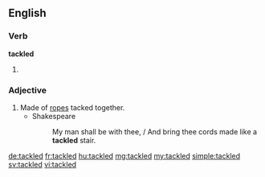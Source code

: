 ==English==

===Verb===
'''tackled'''

# {{past of|tackle}}

===Adjective===
{{en-adj|-}}

# Made of [[rope]]s tacked together.
#* Shakespeare
#*: My man shall be with thee, / And bring thee cords made like a '''tackled''' stair.

{{Webster 1913}}

[[de:tackled]]
[[fr:tackled]]
[[hu:tackled]]
[[mg:tackled]]
[[my:tackled]]
[[simple:tackled]]
[[sv:tackled]]
[[vi:tackled]]
